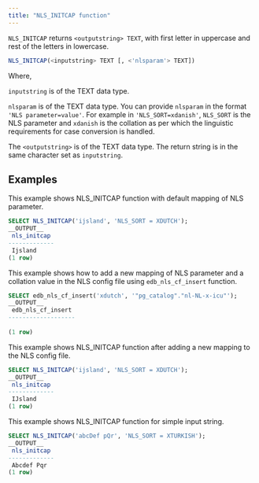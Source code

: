```yaml
---
title: "NLS_INITCAP function"
---
```


`NLS_INITCAP` returns `<outputstring> TEXT`, with first letter in uppercase and rest of the letters in lowercase.


```sql
NLS_INITCAP(<inputstring> TEXT [, <'nlsparam'> TEXT])
```

Where, 

`inputstring` is of the TEXT data type.

`nlsparam` is of the TEXT data type. You can provide `nlsparam` in the format `'NLS parameter=value'`. For example in `'NLS_SORT=xdanish'`, `NLS_SORT` is the NLS parameter and `xdanish` is the collation as per which the linguistic requirements for case conversion is handled.

The `<outputstring>` is of the TEXT data type. The return string is in the same character set as `inputstring`.

## Examples

This example shows NLS_INITCAP function with default mapping of NLS parameter.

```sql
SELECT NLS_INITCAP('ijsland', 'NLS_SORT = XDUTCH');
__OUTPUT__
 nls_initcap 
-------------
 Ijsland
(1 row)
```

This example shows how to add a new mapping of NLS parameter and a collation value in the NLS config file using `edb_nls_cf_insert` function.

```sql
SELECT edb_nls_cf_insert('xdutch', '"pg_catalog"."nl-NL-x-icu"');
__OUTPUT__
 edb_nls_cf_insert 
-------------------
 
(1 row)
```

This example shows NLS_INITCAP function after adding a new mapping to the NLS config file.

```sql
SELECT NLS_INITCAP('ijsland', 'NLS_SORT = XDUTCH');
__OUTPUT__
 nls_initcap 
-------------
 IJsland
(1 row)
```


This example shows NLS_INITCAP function for simple input string.

```sql
SELECT NLS_INITCAP('abcDef pQr', 'NLS_SORT = XTURKISH');
__OUTPUT__
 nls_initcap 
-------------
 Abcdef Pqr
(1 row)
```